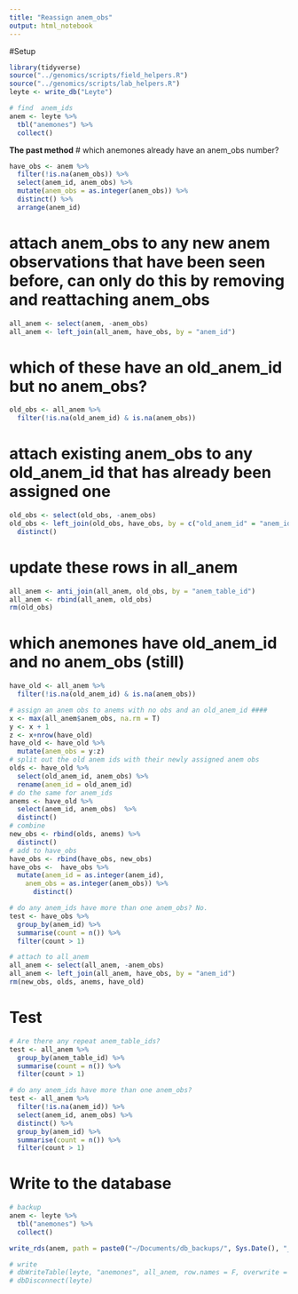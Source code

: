 ```yaml
---
title: "Reassign anem_obs"
output: html_notebook
---
```

#Setup 
```r
library(tidyverse)
source("../genomics/scripts/field_helpers.R")
source("../genomics/scripts/lab_helpers.R")
leyte <- write_db("Leyte")
```


```r
# find  anem_ids
anem <- leyte %>% 
  tbl("anemones") %>%
  collect()
```
**The past method**
# which anemones already have an anem_obs number?
```r
have_obs <- anem %>% 
  filter(!is.na(anem_obs)) %>% 
  select(anem_id, anem_obs) %>% 
  mutate(anem_obs = as.integer(anem_obs)) %>% 
  distinct() %>% 
  arrange(anem_id)
```
# attach anem_obs to any new anem observations that have been seen before, can only do this by removing and reattaching anem_obs
```r
all_anem <- select(anem, -anem_obs)
all_anem <- left_join(all_anem, have_obs, by = "anem_id")
```

# which of these have an old_anem_id but no anem_obs?
```r
old_obs <- all_anem %>% 
  filter(!is.na(old_anem_id) & is.na(anem_obs))
```
# attach existing anem_obs to any old_anem_id that has already been assigned one
```r
old_obs <- select(old_obs, -anem_obs)
old_obs <- left_join(old_obs, have_obs, by = c("old_anem_id" = "anem_id")) %>% 
  distinct()
```
# update these rows in all_anem
```r
all_anem <- anti_join(all_anem, old_obs, by = "anem_table_id")
all_anem <- rbind(all_anem, old_obs)
rm(old_obs)
```
# which anemones have old_anem_id and no anem_obs (still)
```r
have_old <- all_anem %>% 
  filter(!is.na(old_anem_id) & is.na(anem_obs)) 

# assign an anem obs to anems with no obs and an old_anem_id ####
x <- max(all_anem$anem_obs, na.rm = T)
y <- x + 1
z <- x+nrow(have_old)
have_old <- have_old %>% 
  mutate(anem_obs = y:z)
# split out the old anem ids with their newly assigned anem obs
olds <- have_old %>% 
  select(old_anem_id, anem_obs) %>% 
  rename(anem_id = old_anem_id)
# do the same for anem_ids
anems <- have_old %>% 
  select(anem_id, anem_obs)  %>% 
  distinct()
# combine
new_obs <- rbind(olds, anems) %>% 
  distinct()
# add to have_obs
have_obs <- rbind(have_obs, new_obs) 
have_obs <-  have_obs %>% 
  mutate(anem_id = as.integer(anem_id),
    anem_obs = as.integer(anem_obs)) %>% 
      distinct()

# do any anem_ids have more than one anem_obs? No.
test <- have_obs %>% 
  group_by(anem_id) %>% 
  summarise(count = n()) %>% 
  filter(count > 1)

# attach to all_anem
all_anem <- select(all_anem, -anem_obs) 
all_anem <- left_join(all_anem, have_obs, by = "anem_id")
rm(new_obs, olds, anems, have_old)
```
# Test
```r
# Are there any repeat anem_table_ids?
test <- all_anem %>%
  group_by(anem_table_id) %>% 
  summarise(count = n()) %>% 
  filter(count > 1)

# do any anem_ids have more than one anem_obs? 
test <- all_anem %>% 
  filter(!is.na(anem_id)) %>% 
  select(anem_id, anem_obs) %>% 
  distinct() %>% 
  group_by(anem_id) %>% 
  summarise(count = n()) %>% 
  filter(count > 1)
```
# Write to the database
```r
# backup 
anem <- leyte %>% 
  tbl("anemones") %>% 
  collect()

write_rds(anem, path = paste0("~/Documents/db_backups/", Sys.Date(), "_anemones.Rdata"))

# write
# dbWriteTable(leyte, "anemones", all_anem, row.names = F, overwrite = T)
# dbDisconnect(leyte)
```

